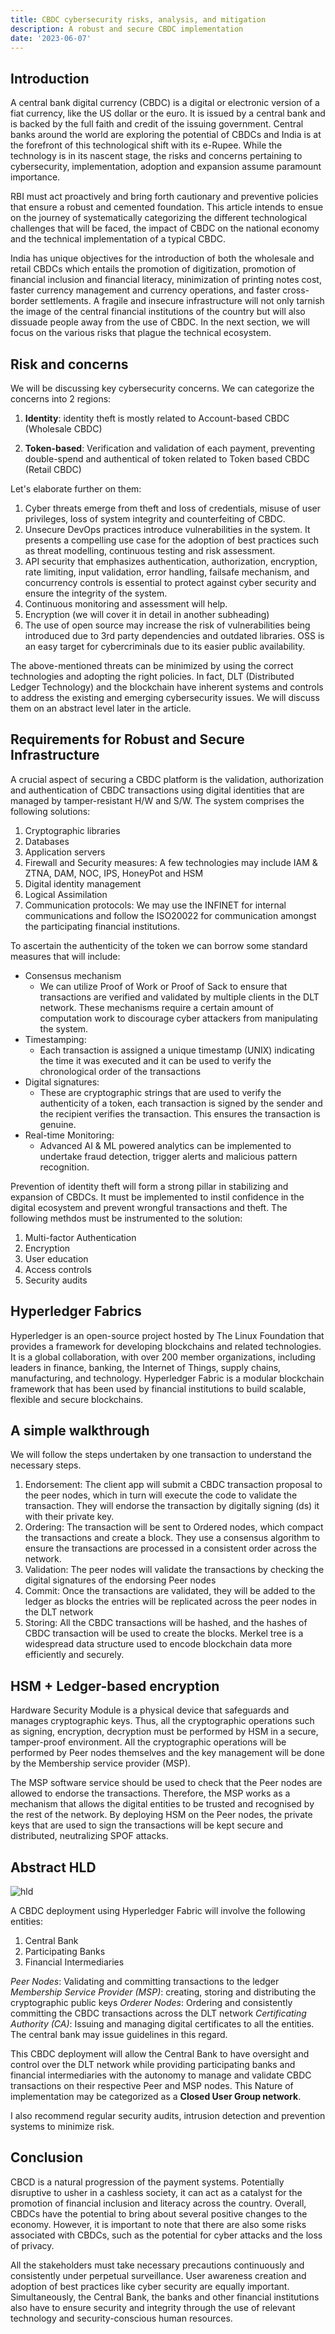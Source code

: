```yaml
---
title: CBDC cybersecurity risks, analysis, and mitigation
description: A robust and secure CBDC implementation
date: '2023-06-07'
---
```


## Introduction

A central bank digital currency (CBDC) is a digital or electronic version of a fiat currency, like the US dollar or the euro. It is issued by a central bank and is backed by the full faith and credit of the issuing government. Central banks around the world are exploring the potential of CBDCs and India is at the forefront of this technological shift with its e-Rupee. While the technology is in its nascent stage, the risks and concerns pertaining to cybersecurity, implementation, adoption and expansion assume paramount importance.

RBI must act proactively and bring forth cautionary and preventive policies that ensure a robust and cemented foundation. This article intends to ensue on the journey of systematically categorizing the different technological challenges that will be faced, the impact of CBDC on the national economy and the technical implementation of a typical CBDC.

India has unique objectives for the introduction of both the wholesale and retail CBDCs which entails the promotion of digitization, promotion of financial inclusion and financial literacy, minimization of printing notes cost, faster currency management and currency operations, and faster cross-border settlements. A fragile and insecure infrastructure will not only tarnish the image of the central financial institutions of the country but will also dissuade people away from the use of CBDC. In the next section, we will focus on the various risks that plague the technical ecosystem.

## Risk and concerns

We will be discussing key cybersecurity concerns. We can categorize the concerns into 2 regions:

1. **Identity**: identity theft is mostly related to Account-based CBDC (Wholesale CBDC)

1. **Token-based**: Verification and validation of each payment, preventing double-spend and authentical of token related to Token based CBDC (Retail CBDC)

Let's elaborate further on them:

1. Cyber threats emerge from theft and loss of credentials, misuse of user privileges, loss of system integrity and counterfeiting of CBDC.
1. Unsecure DevOps practices introduce vulnerabilities in the system. It presents a compelling use case for the adoption of best practices such as threat modelling, continuous testing and risk assessment.
1. API security that emphasizes authentication, authorization, encryption, rate limiting, input validation, error handling, failsafe mechanism, and concurrency controls is essential to protect against cyber security and ensure the integrity of the system.
1. Continuous monitoring and assessment will help.
1. Encryption (we will cover it in detail in another subheading)
1. The use of open source may increase the risk of vulnerabilities being introduced due to 3rd party dependencies and outdated libraries. OSS is an easy target for cybercriminals due to its easier public availability.

The above-mentioned threats can be minimized by using the correct technologies and adopting the right policies. In fact, DLT (Distributed Ledger Technology) and the blockchain have inherent systems and controls to address the existing and emerging cybersecurity issues. We will discuss them on an abstract level later in the article.

## Requirements for Robust and Secure Infrastructure

A crucial aspect of securing a CBDC platform is the validation, authorization and authentication of CBDC transactions using digital identities that are managed by tamper-resistant H/W and S/W.
The system comprises the following solutions:

1. Cryptographic libraries
1. Databases
1. Application servers
1. Firewall and Security measures: A few technologies may include IAM & ZTNA, DAM, NOC, IPS, HoneyPot and HSM
1. Digital identity management
1. Logical Assimilation
1. Communication protocols: We may use the INFINET for internal communications and follow the ISO20022 for communication amongst the participating financial institutions.

To ascertain the authenticity of the token we can borrow some standard measures that will include:

- Consensus mechanism
  - We can utilize Proof of Work or Proof of Sack to ensure that transactions are verified and validated by multiple clients in the DLT network. These mechanisms require a certain amount of computation work to discourage cyber attackers from manipulating the system.
- Timestamping:
  - Each transaction is assigned a unique timestamp (UNIX) indicating the time it was executed and it can be used to verify the chronological order of the transactions
- Digital signatures:
  - These are cryptographic strings that are used to verify the authenticity of a token, each transaction is signed by the sender and the recipient verifies the transaction. This ensures the transaction is genuine.
- Real-time Monitoring:
  - Advanced AI & ML powered analytics can be implemented to undertake fraud detection, trigger alerts and malicious pattern recognition.

Prevention of identity theft will form a strong pillar in stabilizing and
expansion of CBDCs. It must be implemented to instil confidence in the digital
ecosystem and prevent wrongful transactions and theft.
The following methdos must be instrumented to the solution:

1. Multi-factor Authentication
1. Encryption
1. User education
1. Access controls
1. Security audits

## Hyperledger Fabrics

Hyperledger is an open-source project hosted by The Linux Foundation that provides a framework for developing blockchains and related technologies. It is a global collaboration, with over 200 member organizations, including leaders in finance, banking, the Internet of Things, supply chains, manufacturing, and technology. Hyperledger Fabric is a modular blockchain framework that has been used by financial institutions to build scalable, flexible and secure blockchains.

## A simple walkthrough

We will follow the steps undertaken by one transaction to understand the necessary steps.

1. Endorsement: The client app will submit a CBDC transaction proposal to the peer nodes, which in turn will execute the code to validate the transaction. They will endorse the transaction by digitally signing (ds) it with their private key.
1. Ordering: The transaction will be sent to Ordered nodes, which compact the transactions and create a block. They use a consensus algorithm to ensure the transactions are processed in a consistent order across the network.
1. Validation: The peer nodes will validate the transactions by checking the digital signatures of the endorsing Peer nodes
1. Commit: Once the transactions are validated, they will be added to the ledger as blocks the entries will be replicated across the peer nodes in the DLT network
1. Storing: All the CBDC transactions will be hashed, and the hashes of CBDC transaction will be used to create the blocks. Merkel tree is a widespread data structure used to encode blockchain data more efficiently and securely.

## HSM + Ledger-based encryption

Hardware Security Module is a physical device that safeguards and manages cryptographic keys. Thus, all the cryptographic operations such as signing, encryption, decryption must be performed by HSM in a secure, tamper-proof environment. All the cryptographic operations will be performed by Peer nodes themselves and the key management will be done by the Membership service provider (MSP).

The MSP software service should be used to check that the Peer nodes are allowed to endorse the transactions. Therefore, the MSP works as a mechanism that allows the digital entities to be trusted and recognised by the rest of the network. By deploying HSM on the Peer nodes, the private keys that are used to sign the transactions will be kept secure and distributed, neutralizing SPOF attacks.

## Abstract HLD

![hld](/images/cbdc-cybersecurit-analysis-image-0.jpg)

A CBDC deployment using Hyperledger Fabric will involve the following entities:

1. Central Bank
1. Participating Banks
1. Financial Intermediaries

_Peer Nodes_: Validating and committing transactions to the ledger
_Membership Service Provider (MSP)_: creating, storing and distributing the cryptographic public keys
_Orderer Nodes_: Ordering and consistently committing the CBDC transactions across the DLT network
_Certificating Authority (CA)_: Issuing and managing digital certificates to all the entities. The central bank may issue guidelines in this regard.

This CBDC deployment will allow the Central Bank to have oversight and control over the DLT network while providing participating banks and financial intermediaries with the autonomy to manage and validate CBDC transactions on their respective Peer and MSP nodes. This Nature of implementation may be categorized as a **Closed User Group network**.

I also recommend regular security audits, intrusion detection and prevention systems to minimize risk.

## Conclusion

CBCD is a natural progression of the payment systems. Potentially disruptive to usher in a cashless society, it can act as a catalyst for the promotion of financial inclusion and literacy across the country. Overall, CBDCs have the potential to bring about several positive changes to the economy. However, it is important to note that there are also some risks associated with CBDCs, such as the potential for cyber attacks and the loss of privacy.

All the stakeholders must take necessary precautions continuously and consistently under perpetual surveillance. User awareness creation and adoption of best practices like cyber security are equally important. Simultaneously, the Central Bank, the banks and other financial institutions also have to ensure security and integrity through the use of relevant technology and security-conscious human resources.
